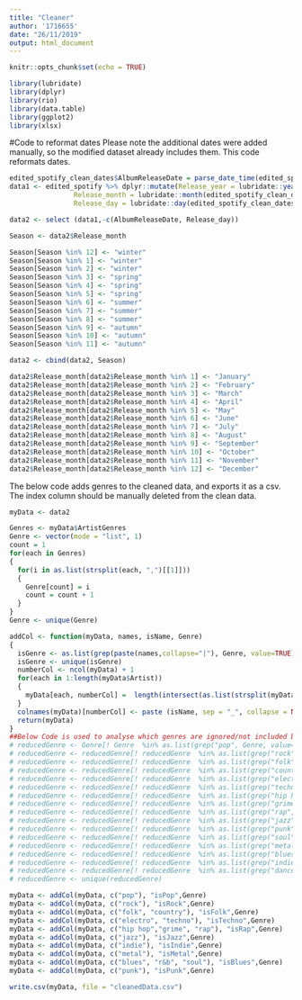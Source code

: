 ```yaml
---
title: "Cleaner"
author: '1716655'
date: "26/11/2019"
output: html_document
---
```


```r
knitr::opts_chunk$set(echo = TRUE)
```


```r
library(lubridate)
library(dplyr)
library(rio)
library(data.table)
library(ggplot2)
library(xlsx)
```

#Code to reformat dates
Please note the additional dates were added manually, so the modified dataset already includes them. 
This code reformats dates. 
```r
edited_spotify_clean_dates$AlbumReleaseDate = parse_date_time(edited_spotify_clean_dates$AlbumReleaseDate,orders=c("y","ym","ymd"))
data1 <- edited_spotify %>% dplyr::mutate(Release_year = lubridate::year(edited_spotify_clean_dates$AlbumReleaseDate), 
                Release_month = lubridate::month(edited_spotify_clean_dates$AlbumReleaseDate), 
                Release_day = lubridate::day(edited_spotify_clean_dates$AlbumReleaseDate))

data2 <- select (data1,-c(AlbumReleaseDate, Release_day))

Season <- data2$Release_month

Season[Season %in% 12] <- "winter"
Season[Season %in% 1] <- "winter"
Season[Season %in% 2] <- "winter"
Season[Season %in% 3] <- "spring"
Season[Season %in% 4] <- "spring"
Season[Season %in% 5] <- "spring"
Season[Season %in% 6] <- "summer"
Season[Season %in% 7] <- "summer"
Season[Season %in% 8] <- "summer"
Season[Season %in% 9] <- "autumn"
Season[Season %in% 10] <- "autumn"
Season[Season %in% 11] <- "autumn"

data2 <- cbind(data2, Season)

data2$Release_month[data2$Release_month %in% 1] <- "January"
data2$Release_month[data2$Release_month %in% 2] <- "February"
data2$Release_month[data2$Release_month %in% 3] <- "March"
data2$Release_month[data2$Release_month %in% 4] <- "April"
data2$Release_month[data2$Release_month %in% 5] <- "May"
data2$Release_month[data2$Release_month %in% 6] <- "June"
data2$Release_month[data2$Release_month %in% 7] <- "July"
data2$Release_month[data2$Release_month %in% 8] <- "August"
data2$Release_month[data2$Release_month %in% 9] <- "September"
data2$Release_month[data2$Release_month %in% 10] <- "October"
data2$Release_month[data2$Release_month %in% 11] <- "November"
data2$Release_month[data2$Release_month %in% 12] <- "December"

```


The below code adds genres to the cleaned data, and exports it as a csv. The index column should be manually deleted from the clean data. 
```r

myData <- data2

Genres <- myData$ArtistGenres
Genre <- vector(mode = "list", 1)
count = 1
for(each in Genres)
{
  for(i in as.list(strsplit(each, ",")[[1]]))
  {
    Genre[count] = i
    count = count + 1
  }
}
Genre <- unique(Genre)

addCol <- function(myData, names, isName, Genre)
{
  isGenre <- as.list(grep(paste(names,collapse="|"), Genre, value=TRUE))
  isGenre <- unique(isGenre)
  numberCol <- ncol(myData) + 1
  for(each in 1:length(myData$Artist))
  {
    myData[each, numberCol] =  length(intersect(as.list(strsplit(myData[each, 4][[1]], ",")[[1]]), isGenre)) > 0
  }
  colnames(myData)[numberCol] <- paste (isName, sep = "_", collapse = NULL)
  return(myData)
}
##Below Code is used to analyse which genres are ignored/not included by the genre aggregation. 
# reducedGenre <- Genre[! Genre  %in% as.list(grep("pop", Genre, value=TRUE))]
# reducedGenre <- reducedGenre[! reducedGenre  %in% as.list(grep("rock", Genre, value=TRUE))]
# reducedGenre <- reducedGenre[! reducedGenre  %in% as.list(grep("folk", Genre, value=TRUE))]
# reducedGenre <- reducedGenre[! reducedGenre  %in% as.list(grep("country", Genre, value=TRUE))]
# reducedGenre <- reducedGenre[! reducedGenre  %in% as.list(grep("electro", Genre, value=TRUE))]
# reducedGenre <- reducedGenre[! reducedGenre  %in% as.list(grep("techno", Genre, value=TRUE))]
# reducedGenre <- reducedGenre[! reducedGenre  %in% as.list(grep("hip hop", Genre, value=TRUE))]
# reducedGenre <- reducedGenre[! reducedGenre  %in% as.list(grep("grime", Genre, value=TRUE))]
# reducedGenre <- reducedGenre[! reducedGenre  %in% as.list(grep("rap", Genre, value=TRUE))]
# reducedGenre <- reducedGenre[! reducedGenre  %in% as.list(grep("jazz", Genre, value=TRUE))]
# reducedGenre <- reducedGenre[! reducedGenre  %in% as.list(grep("punk", Genre, value=TRUE))]
# reducedGenre <- reducedGenre[! reducedGenre  %in% as.list(grep("soul", Genre, value=TRUE))]
# reducedGenre <- reducedGenre[! reducedGenre  %in% as.list(grep("metal", Genre, value=TRUE))]
# reducedGenre <- reducedGenre[! reducedGenre  %in% as.list(grep("blues", Genre, value=TRUE))]
# reducedGenre <- reducedGenre[! reducedGenre  %in% as.list(grep("indie", Genre, value=TRUE))]
# reducedGenre <- reducedGenre[! reducedGenre  %in% as.list(grep("dance", Genre, value=TRUE))]
# reducedGenre <- unique(reducedGenre)

myData <- addCol(myData, c("pop"), "isPop",Genre)
myData <- addCol(myData, c("rock"), "isRock",Genre)
myData <- addCol(myData, c("folk", "country"), "isFolk",Genre)
myData <- addCol(myData, c("electro", "techno"), "isTechno",Genre)
myData <- addCol(myData, c("hip hop","grime", "rap"), "isRap",Genre)
myData <- addCol(myData, c("jazz"), "isJazz",Genre)
myData <- addCol(myData, c("indie"), "isIndie",Genre)
myData <- addCol(myData, c("metal"), "isMetal",Genre)
myData <- addCol(myData, c("blues", "r&b", "soul"), "isBlues",Genre)
myData <- addCol(myData, c("punk"), "isPunk",Genre)

write.csv(myData, file = "cleanedData.csv")

```

